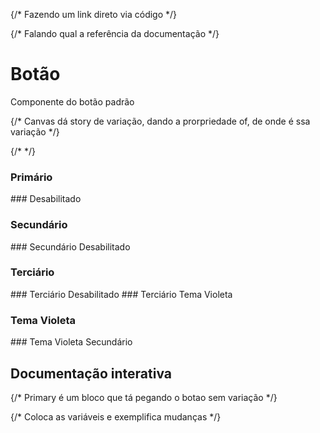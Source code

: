 

{/* Fazendo um link direto via código */}

{/* Falando qual a referência da documentação */}

<Meta of={Story} />

# Botão

Componente do botão padrão

{/* Canvas dá story de variação, dando a prorpriedade of, de onde é ssa variação */}

{/* <Canvas of={Story.Violet} /> */}

### Primário
<Canvas of={Story.Primary} />
### Desabilitado
<Canvas of={Story.Disabled} />

### Secundário
<Canvas of={Story.Secondary} />
### Secundário Desabilitado
<Canvas of={Story.SecondaryDisabled} />

### Terciário
<Canvas of={Story.Tertiary} />
### Terciário Desabilitado
<Canvas of={Story.TertiaryDisabled} />
### Terciário Tema Violeta
<Canvas of={Story.TertiaryThemeViolet} />

### Tema Violeta
<Canvas of={Story.Violet} />
### Tema Violeta Secundário
<Canvas of={Story.VioletSecondary} />


## Documentação interativa

{/* Primary é um bloco que tá pegando o botao sem variação */}
<Primary />

{/* Coloca as variáveis e exemplifica mudanças */}
<Controls />
